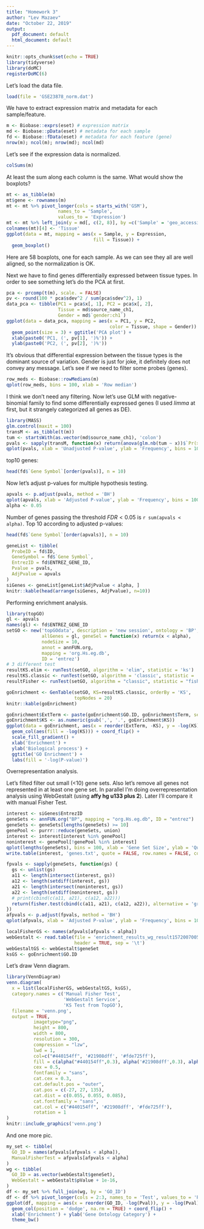 ```yaml
---
title: "Homework 3"
author: "Lev Mazaev"
date: "October 22, 2019"
output:
  pdf_document: default
  html_document: default
---
```


```r
knitr::opts_chunk$set(echo = TRUE)
library(tidyverse)
library(doMC)
registerDoMC(6)
```

Let's load the data file.

```r
load(file = 'GSE23878_norm.dat')
```

We have to extract expression matrix and metadata for each sample/feature.

```r
m <- Biobase::exprs(eset) # expression matrix
md <- Biobase::pData(eset) # metadata for each sample
fd <- Biobase::fData(eset) # metadata for each feature (gene)
nrow(m); ncol(m); nrow(md); ncol(md)
```

Let's see if the expression data is normalized.

```r
colSums(m)
```

At least the sum along each column is the same. What would show the boxplots?

```r
mt <- as_tibble(m)
mt$gene <- rownames(m)
mt <- mt %>% pivot_longer(cols = starts_with('GSM'),
                   names_to = 'Sample',
                   values_to = 'Expression')
mt <- mt %>% left_join(y = md[, c(2, 8)], by =c('Sample' = 'geo_accession' ))
colnames(mt)[4] <- 'Tissue'
ggplot(data = mt, mapping = aes(x = Sample, y = Expression,
                                fill = Tissue)) +
  geom_boxplot()
```

Here are 58 boxplots, one for each sample. As we can see they all are well aligned, so the normalization is OK.

Next we have to find genes differentially expressed between tissue types. In order to see something let's do the PCA at first.

```r
pca <- prcomp(t(m), scale. = FALSE)
pv <- round(100 * pca$sdev^2 / sum(pca$sdev^2), 1)
data_pca <- tibble(PC1 = pca$x[, 1], PC2 = pca$x[, 2],
                   Tissue = md$source_name_ch1, 
                   Gender = md$`gender:ch1`)
ggplot(data = data_pca, mapping = aes(x = PC1, y = PC2, 
                                      color = Tissue, shape = Gender)) +
  geom_point(size = 3) + ggtitle('PCA plot') +
  xlab(paste0('PC1, (', pv[1], ')%')) + 
  ylab(paste0('PC2, (', pv[2], ')%'))
```

It's obvious that differential expression between the tissue types is the dominant source of variation.
Gender is just for joke, it definitely does not convey any message.
Let's see if we need to filter some probes (genes).

```r
row_meds <- Biobase::rowMedians(m)
qplot(row_meds, bins = 100, xlab = 'Row median')
```

I think we don't need any filtering. Now let's use GLM with negative-binomial family to find some differentially expressed genes (I used *limma* at first, but it strangely categorized all genes as DE).

```r
library(MASS)
glm.control(maxit = 100)
transM <- as_tibble(t(m))
tum <- startsWith(as.vector(md$source_name_ch1), 'colon')
pvals <- sapply(transM, function(x) return(anova(glm.nb(tum ~ x))$`Pr(>Chi)`[2]))
qplot(pvals, xlab = 'Unadjusted P-value', ylab = 'Frequency', bins = 100)
```

top10 genes:

```r
head(fd$`Gene Symbol`[order(pvals)], n = 10)
```

Now let's adjust p-values for multiple hypothesis testing.

```r
apvals <- p.adjust(pvals, method = 'BH')
qplot(apvals, xlab = 'Adjusted P-value', ylab = 'Frequency', bins = 100)
alpha <- 0.05
```

Number of genes passing the threshold $FDR < 0.05$ is `r sum(apvals < alpha)`. Top 10 according to adjusted p-values:

```r
head(fd$`Gene Symbol`[order(apvals)], n = 10)
```

```r
geneList <- tibble(
  ProbeID = fd$ID,
  GeneSymbol = fd$`Gene Symbol`,
  EntrezID = fd$ENTREZ_GENE_ID,
  Pvalue = pvals,
  AdjPvalue = apvals
)
siGenes <- geneList[geneList$AdjPvalue < alpha, ]
knitr::kable(head(arrange(siGenes, AdjPvalue), n=10))
```

Performing enrichment analysis.

```r
library(topGO)
gl <- apvals
names(gl) <- fd$ENTREZ_GENE_ID
setGO <- new('topGOdata', description = 'new session', ontology = 'BP', 
             allGenes = gl, geneSel = function(x) return(x < alpha),
             nodeSize = 10,
             annot = annFUN.org,
             mapping = 'org.Hs.eg.db',
             ID = 'entrez')
# 3 different test
resultKS.elim <- runTest(setGO, algorithm = 'elim', statistic = 'ks')
resultKS.classic <- runTest(setGO, algorithm = 'classic', statistic = 'ks')
resultFisher <- runTest(setGO, algorithm = "classic", statistic = "fisher")
```

```r
goEnrichment <- GenTable(setGO, KS=resultKS.classic, orderBy = 'KS',
                         topNodes = 20)
knitr::kable(goEnrichment)
```

```r
goEnrichment$ExtTerm <- paste(goEnrichment$GO.ID, goEnrichment$Term, sep = ', ')
goEnrichment$KS <- as.numeric(gsub(',', '.', goEnrichment$KS))
ggplot(data = goEnrichment, aes(x = reorder(ExtTerm, -KS), y = -log(KS))) +
  geom_col(aes(fill = -log(KS))) + coord_flip() +
  scale_fill_gradient() + 
  xlab('Enrichment') +
  ylab('Biological process') +
  ggtitle('GO Enrichment') + 
  labs(fill = '-log(P-value)')
```

Overrepresentation analysis. 

Let's filted filter out small (<10) gene sets. Also let's remove all genes not represented in at least one gene set.
In parallel I'm doing overrepresentation analysis using WebGestalt (using **affy hg u133 plus 2**). Later I'll compare it with manual Fisher Test.

```r
interest <- siGenes$EntrezID
geneSets <- annFUN.org("BP", mapping = "org.Hs.eg.db", ID = "entrez")
geneSets <- geneSets[lengths(geneSets) >= 10]
genePool <- purrr::reduce(geneSets, union)
interest <- interest[interest %in% genePool]
noninterest <- genePool[!genePool %in% interest]
qplot(lengths(geneSets), bins = 100, xlab = 'Gene Set Size', ylab = 'Quantity')
write.table(interest, 'genes.txt', quote = FALSE, row.names = FALSE, col.names = FALSE)
```

```r
fpvals <- sapply(geneSets, function(gs) {
  gs <- unlist(gs)
  a11 <- length(intersect(interest, gs))
  a12 <- length(setdiff(interest, gs))
  a21 <- length(intersect(noninterest, gs))
  a22 <- length(setdiff(noninterest, gs))
  # print(cbind(c(a11, a21), c(a12, a22)))
  return(fisher.test(cbind(c(a11, a21), c(a12, a22)), alternative = 'greater')$p.value)
})
afpvals <- p.adjust(fpvals, method = 'BH')
qplot(afpvals, xlab = 'Adjusted P-value', ylab = 'Frequency', bins = 100)
```

```r
localFisherGS <- names(afpvals[afpvals < alpha])
webGestalt <- read.table(file = 'enrichment_results_wg_result1572007005.txt',
                         header = TRUE, sep = '\t')
webGestaltGS <- webGestalt$geneSet
ksGS <- goEnrichment$GO.ID
```

Let's draw Venn diagram.

```r
library(VennDiagram)
venn.diagram(
  x = list(localFisherGS, webGestaltGS, ksGS),
  category.names = c('Manual Fisher Test',
                     'WebGestalt Service',
                     'KS Test from TopGO'),
  filename = 'venn.png',
  output = TRUE,
          imagetype="png",
          height = 800, 
          width = 800, 
          resolution = 300,
          compression = "lzw",
          lwd = 1,
          col=c("#440154ff", '#21908dff', '#fde725ff'),
          fill = c(alpha("#440154ff",0.3), alpha('#21908dff',0.3), alpha('#fde725ff',0.3)),
          cex = 0.5,
          fontfamily = "sans",
          cat.cex = 0.3,
          cat.default.pos = "outer",
          cat.pos = c(-27, 27, 135),
          cat.dist = c(0.055, 0.055, 0.085),
          cat.fontfamily = "sans",
          cat.col = c("#440154ff", '#21908dff', '#fde725ff'),
          rotation = 1
)
knitr::include_graphics('venn.png')
```

And one more pic.

```r
my_set <- tibble(
  GO_ID = names(afpvals[afpvals < alpha]),
  ManualFisherTest = afpvals[afpvals < alpha]
)
wg <- tibble(
  GO_ID = as.vector(webGestalt$geneSet),
  WebGestalt = webGestalt$pValue + 1e-16,
)
df <- my_set %>% full_join(wg, by = 'GO_ID')
df <- df %>% pivot_longer(cols = 2:3, names_to = 'Test', values_to = 'Pval')
ggplot(df, mapping = aes(x = reorder(GO_ID, -log(Pval)), y = -log(Pval), fill = Test)) +
  geom_col(position = 'dodge', na.rm = TRUE) + coord_flip() +
  xlab('Enrichment') + ylab('Gene Ontology Category') +
  theme_bw()
```


